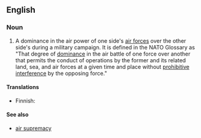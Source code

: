 ==English==

===Noun===
{{en-noun|head=[[air]] [[superiority]]|air superiorities}}

# {{context|warfare|lang=en}} A dominance in the air power of one side's [[air force]]s over the other side's during a military campaign. It is defined in the NATO Glossary as "That degree of [[dominance]] in the air battle of one force over another that permits the conduct of operations by the former and its related land, sea, and air forces at a given time and place without [[prohibitive]] [[interference]] by the opposing force." 

====Translations====
{{trans-top|dominance in the air power}}
* Finnish: {{t-|fi|ilmaylivoima}}
{{trans-mid}}
{{trans-bottom}}

====See also====
* [[air supremacy]]